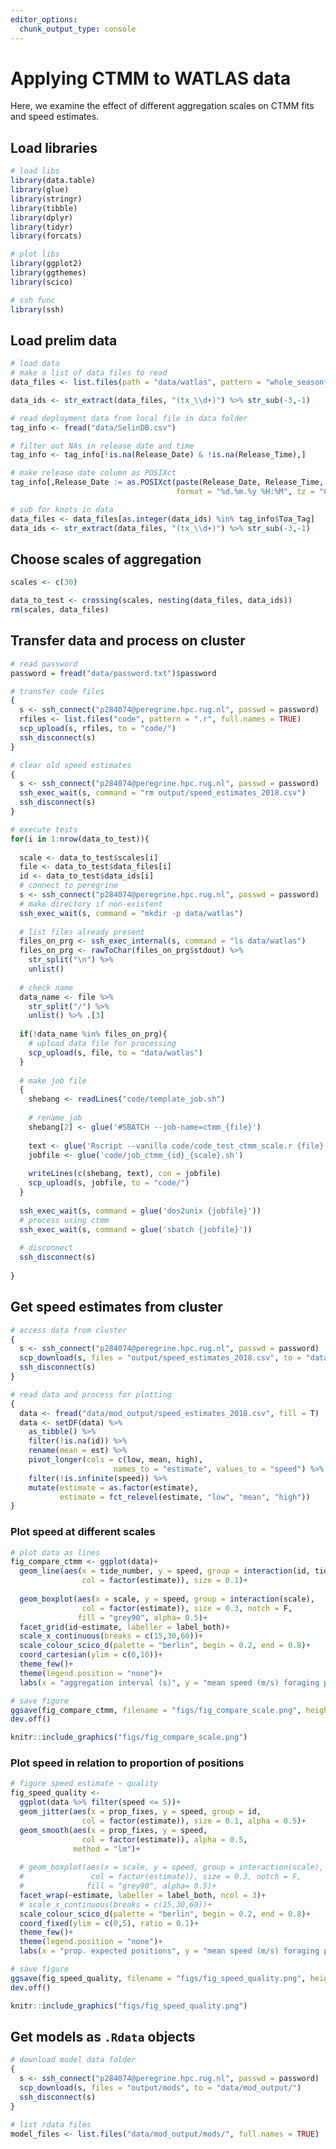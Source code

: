 ```yaml
---
editor_options: 
  chunk_output_type: console
---
```


# Applying CTMM to WATLAS data

Here, we examine the effect of different aggregation scales on CTMM fits and speed estimates.

## Load libraries

```r
# load libs
library(data.table)
library(glue)
library(stringr)
library(tibble)
library(dplyr)
library(tidyr)
library(forcats)

# plot libs
library(ggplot2)
library(ggthemes)
library(scico)

# ssh func
library(ssh)
```

## Load prelim data

```r
# load data
# make a list of data files to read
data_files <- list.files(path = "data/watlas", pattern = "whole_season*", full.names = TRUE)

data_ids <- str_extract(data_files, "(tx_\\d+)") %>% str_sub(-3,-1)

# read deployment data from local file in data folder
tag_info <- fread("data/SelinDB.csv")

# filter out NAs in release date and time
tag_info <- tag_info[!is.na(Release_Date) & !is.na(Release_Time),]

# make release date column as POSIXct
tag_info[,Release_Date := as.POSIXct(paste(Release_Date, Release_Time, sep = " "), 
                                     format = "%d.%m.%y %H:%M", tz = "CET")]

# sub for knots in data
data_files <- data_files[as.integer(data_ids) %in% tag_info$Toa_Tag]
data_ids <- str_extract(data_files, "(tx_\\d+)") %>% str_sub(-3,-1)

```

## Choose scales of aggregation

```r
scales <- c(30)

data_to_test <- crossing(scales, nesting(data_files, data_ids))
rm(scales, data_files)
```

## Transfer data and process on cluster

```r
# read password
password = fread("data/password.txt")$password

# transfer code files
{
  s <- ssh_connect("p284074@peregrine.hpc.rug.nl", passwd = password)
  rfiles <- list.files("code", pattern = ".r", full.names = TRUE)
  scp_upload(s, rfiles, to = "code/")
  ssh_disconnect(s)
}

# clear old speed estimates
{
  s <- ssh_connect("p284074@peregrine.hpc.rug.nl", passwd = password)
  ssh_exec_wait(s, command = "rm output/speed_estimates_2018.csv")
  ssh_disconnect(s)
}

# execute tests
for(i in 1:nrow(data_to_test)){
  
  scale <- data_to_test$scales[i]
  file <- data_to_test$data_files[i]
  id <- data_to_test$data_ids[i]
  # connect to peregrine
  s <- ssh_connect("p284074@peregrine.hpc.rug.nl", passwd = password)
  # make directory if non-existent
  ssh_exec_wait(s, command = "mkdir -p data/watlas")
  
  # list files already present
  files_on_prg <- ssh_exec_internal(s, command = "ls data/watlas")
  files_on_prg <- rawToChar(files_on_prg$stdout) %>% 
    str_split("\n") %>% 
    unlist()
  
  # check name
  data_name <- file %>% 
    str_split("/") %>% 
    unlist() %>% .[3]
  
  if(!data_name %in% files_on_prg){
    # upload data file for processing
    scp_upload(s, file, to = "data/watlas")
  }
  
  # make job file
  {
    shebang <- readLines("code/template_job.sh")
    
    # rename job
    shebang[2] <- glue('#SBATCH --job-name=ctmm_{file}')
    
    text <- glue('Rscript --vanilla code/code_test_ctmm_scale.r {file} {scale}')
    jobfile <- glue('code/job_ctmm_{id}_{scale}.sh')
    
    writeLines(c(shebang, text), con = jobfile)
    scp_upload(s, jobfile, to = "code/")
  }
  
  ssh_exec_wait(s, command = glue('dos2unix {jobfile}'))
  # process using ctmm
  ssh_exec_wait(s, command = glue('sbatch {jobfile}'))
  
  # disconnect
  ssh_disconnect(s)
  
}
```

## Get speed estimates from cluster

```r
# access data from cluster
{
  s <- ssh_connect("p284074@peregrine.hpc.rug.nl", passwd = password)
  scp_download(s, files = "output/speed_estimates_2018.csv", to = "data/mod_output/")
  ssh_disconnect(s)
}

# read data and process for plotting
{
  data <- fread("data/mod_output/speed_estimates_2018.csv", fill = T)
  data <- setDF(data) %>% 
    as_tibble() %>% 
    filter(!is.na(id)) %>% 
    rename(mean = est) %>% 
    pivot_longer(cols = c(low, mean, high),
                       names_to = "estimate", values_to = "speed") %>% 
    filter(!is.infinite(speed)) %>% 
    mutate(estimate = as.factor(estimate),
           estimate = fct_relevel(estimate, "low", "mean", "high"))
}
```

### Plot speed at different scales

```r
# plot data as lines
fig_compare_ctmm <- ggplot(data)+
  geom_line(aes(x = tide_number, y = speed, group = interaction(id, tide_number),
                col = factor(estimate)), size = 0.1)+
  
  geom_boxplot(aes(x = scale, y = speed, group = interaction(scale),
                col = factor(estimate)), size = 0.3, notch = F, 
               fill = "grey90", alpha= 0.5)+
  facet_grid(id~estimate, labeller = label_both)+
  scale_x_continuous(breaks = c(15,30,60))+
  scale_colour_scico_d(palette = "berlin", begin = 0.2, end = 0.8)+
  coord_cartesian(ylim = c(0,10))+
  theme_few()+
  theme(legend.position = "none")+
  labs(x = "aggregation interval (s)", y = "mean speed (m/s) foraging period")

# save figure
ggsave(fig_compare_ctmm, filename = "figs/fig_compare_scale.png", height = 5, width = 8, dpi=300)
dev.off()
```

```r

knitr::include_graphics("figs/fig_compare_scale.png")

```

### Plot speed in relation to proportion of positions

```r
# figure speed estimate ~ quality
fig_speed_quality <-
  ggplot(data %>% filter(speed <= 5))+
  geom_jitter(aes(x = prop_fixes, y = speed, group = id,
                col = factor(estimate)), size = 0.1, alpha = 0.5)+
  geom_smooth(aes(x = prop_fixes, y = speed,
                col = factor(estimate)), alpha = 0.5,
              method = "lm")+
  
  # geom_boxplot(aes(x = scale, y = speed, group = interaction(scale),
  #               col = factor(estimate)), size = 0.3, notch = F, 
  #              fill = "grey90", alpha= 0.5)+
  facet_wrap(~estimate, labeller = label_both, ncol = 3)+
  # scale_x_continuous(breaks = c(15,30,60))+
  scale_colour_scico_d(palette = "berlin", begin = 0.2, end = 0.8)+
  coord_fixed(ylim = c(0,5), ratio = 0.1)+
  theme_few()+
  theme(legend.position = "none")+
  labs(x = "prop. expected positions", y = "mean speed (m/s) foraging period")

# save figure
ggsave(fig_speed_quality, filename = "figs/fig_speed_quality.png", height = 5, width = 8, dpi=300)
dev.off()
```

```r

knitr::include_graphics("figs/fig_speed_quality.png")

```

## Get models as `.Rdata` objects

```r
# download model data folder
{
  s <- ssh_connect("p284074@peregrine.hpc.rug.nl", passwd = password)
  scp_download(s, files = "output/mods", to = "data/mod_output/")
  ssh_disconnect(s)
}

# list rdata files
model_files <- list.files("data/mod_output/mods/", full.names = TRUE)
```

